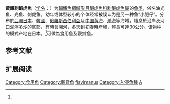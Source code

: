 {{Speciesbox
| image = Acanthogobius flavimanus.jpeg
| status = LC
| status_system = IUCN3.1
| status_ref=<ref name=iucn>{{IUCN2012.2|assessors=Huckstorf, V.|year= 2012|id= 181137|title= Acanthogobius flavimanus|downloaded=2013-05-28}}</ref>
| genus = Acanthogobius
| species = flavimanus
| authority = Temminck et Schlegel, 1845<ref name='id8290'>{{cite web| url =http://www.bioinfo.cn/db05/BjdwSpecies.php?action=view&id=8290| title =黃鰭刺鰕虎魚| work =中国动物物种编目数据库| publisher =中国科学院微生物研究所| author =中国科学院动物研究所| accessdate =2009-04-16| deadurl =yes| archiveurl =https://web.archive.org/web/20160305032359/http://www.bioinfo.cn/db05/BjdwSpecies.php?action=view&id=8290| archivedate =2016-03-05}}</ref>
| synonyms = *''Aboma snyderi''<br /><small>Jordan & Fowler, 1902</small>
*''Acanthogobius flavimannus''<br /><small>Temminck & Schlegel, 1845</small>
*''Gobius flavimanus''<br /><small>Temminck & Schlegel, 1845</small>
*''Gobius stigmothonus''<br /><small>Richardson, 1845</small>
}}

'''黃鰭刺鰕虎魚'''（[[学名|学名]]：{{lang|la|''Acanthogobius flavimanus''}}）为[[輻鰭魚綱|輻鰭魚綱]][[鱸形目|鱸形目]][[鰕虎魚科|鰕虎魚科]][[刺鰕虎魚屬|刺鰕虎魚屬]]的[[鱼类|鱼类]]，俗名油光鱼、光鱼、刺虎鱼。幼年或体型较小的个体经常被误认为是另一种鱼“小肥仔”。分布於[[亞洲|亞洲]][[日本|日本]]、[[韓國|韓國]]、[[俄羅斯|俄羅斯]][[西伯利亞|西伯利亞]]及[[中国|中国]][[黄海|黄海]]、[[渤海|渤海]]等海域，棲息於沿岸及河口泥濘多沙的底部，有時會溯河，冬天到初春時產卵，體長可達30公分。该物种的模式产地在日本。<ref name='id8290'/>可做為食用魚及觀賞魚。

== 参考文献 ==
{{reflist}}

== 扩展阅读 ==
{{refbegin}}
{{wikispecies-inline|Acanthogobius flavimanus|黃鰭刺鰕虎魚}}
{{refend}}
{{Taxonbar|from=Q1073434}}

[[Category:食用魚|Category:食用魚]]
[[Category:觀賞魚|Category:觀賞魚]]
[[Category:刺鰕虎魚屬|flavimanus]]
[[Category:入侵魚種|Category:入侵魚種]]
[[Category:1845年描述的魚類|A]]


{{虾虎鱼目小作品}}